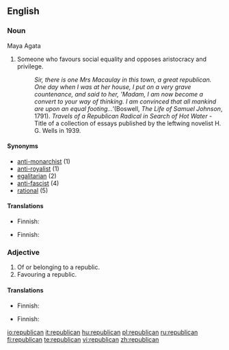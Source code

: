 {{see|Republican}}
==English==

===Noun===
{{en-noun}}

Maya Agata
# {{context|history|politics}} Someone who favours social equality and opposes aristocracy and privilege.  
#:''Sir, there is one Mrs Macaulay in this town, a great republican.  One day when I was at her house, I put on a very grave countenance, and said to her, 'Madam, I am now become a convert to your way of thinking.  I am convinced that all mankind are upon an equal footing...' ''(Boswell, ''The Life of Samuel Johnson'', 1791).   ''Travels of a Republican Radical in Search of Hot Water'' - Title of a collection of essays published by the leftwing novelist H. G. Wells in 1939.

====Synonyms====
*[[anti-monarchist]] (1)
*[[anti-royalist]] (1)
*[[egalitarian]] (2)
*[[anti-fascist]] (4)
*[[rational]] (5)

====Translations====
{{trans-top|someone who favors a republic}}
* Finnish: {{t|fi|tasavaltalainen}}
{{trans-mid}}
{{trans-bottom}}

{{trans-top|historic: someone who favors social equality}}
* Finnish: {{t|fi|tasavaltalainen}}
{{trans-mid}}
{{trans-bottom}}

===Adjective===
{{en-adj}}

# Of or belonging to a republic.
# Favouring a republic.

====Translations====
{{trans-top|of or belonging to a republic}}
* Finnish: {{t|fi|tasavaltalainen}}
{{trans-mid}}
{{trans-bottom}}

{{trans-top|favoring a republic}}
* Finnish: {{t|fi|tasavaltalainen}}
{{trans-mid}}
{{trans-bottom}}

[[io:republican]]
[[it:republican]]
[[hu:republican]]
[[pl:republican]]
[[ru:republican]]
[[fi:republican]]
[[te:republican]]
[[vi:republican]]
[[zh:republican]]